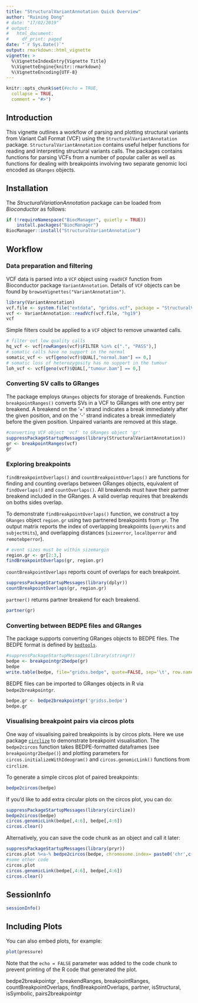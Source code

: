 ```yaml
---
title: "StructuralVariantAnnotation Quick Overview"
author: "Ruining Dong"
# date: "17/02/2019"
# output:
#   html_document:
#     df_print: paged
date: "`r Sys.Date()`"
output: rmarkdown::html_vignette
vignette: >
  %\VignetteIndexEntry{Vignette Title}
  %\VignetteEngine{knitr::rmarkdown}
  %\VignetteEncoding{UTF-8}
---
```


```r
knitr::opts_chunk$set(#echo = TRUE,
  collapse = TRUE,
  comment = "#>")
```

## Introduction
This vignette outlines a workflow of parsing and plotting structural variants from Variant Call Format (VCF) using the `StructuralVariantAnnotation` package. `StructuralVariantAnnotation` contains useful helper functions for reading and interpreting structural variants calls. The packages contains functions for parsing VCFs from a number of popular caller as well as functions for dealing with breakpoints involving two separate genomic loci encoded as `GRanges` objects. 

## Installation

The *StructuralVariationAnnotation* package can be loaded from *Bioconductor* as follows:

```r
if (!requireNamespace("BiocManager", quietly = TRUE))
    install.packages("BiocManager")
BiocManager::install("StructuralVariantAnnotation")
```

## Workflow
### Data preparation and filtering
VCF data is parsed into a `VCF` object using `readVCF` function from Bioconductor package `VariantAnnotation`. Details of `VCF` objects can be found by `browseVignettes("VariantAnnotation")`.
```r
library(VariantAnnotation)
vcf.file <- system.file("extdata", "gridss.vcf", package = "StructuralVariantAnnotation")
vcf <- VariantAnnotation::readVcf(vcf.file, "hg19")
vcf
```

Simple filters could be applied to a `VCF` object to remove unwanted calls.
```r
# filter out low quality calls
hq_vcf <- vcf[rowRanges(vcf)$FILTER %in% c(".", "PASS"),]
# somatic calls have no support in the normal
somatic_vcf <- vcf[geno(vcf)$QUAL[,"normal.bam"] == 0,]
# somatic loss of heterozygosity has no support in the tumour
loh_vcf <- vcf[geno(vcf)$QUAL[,"tumour.bam"] == 0,]
```

### Converting SV calls to GRanges
The package employs `GRanges` objects for storage of breakends. Function `breakpointRanges()` converts SVs in a VCF to GRanges with one entry per breakend. A breakend on the '+' strand indicates a break immediately after the given position, and on the '-' strand indicates a break immediately before the given position. Unpaired variants are removed at this stage.

```r
#converting VCF object 'vcf' to GRanges object 'gr'
suppressPackageStartupMessages(library(StructuralVariantAnnotation))
gr <- breakpointRanges(vcf)
gr
```


### Exploring breakpoints

`findBreakpointOverlaps()` and `countBreakpointOverlaps()` are functions for finding and counting overlaps between GRanges objects, equivalent of `findOverlaps()` and `countOverlaps()`. All breakends must have their partner breakend included in the GRanges. A valid overlap requires that breakends on boths sides overlap.

<!-- **EXAMPLE HERE FOR GENE OVERLAP** -->
<!-- # ```{r, warning=FALSE, message=FALSE} -->
<!-- # library(dplyr) -->
<!-- # library(plyranges) -->
<!-- # region.gr <- data.frame(seqnames=c('chr12','chr12'),start=c(84350,4886681),end=c(84350,4886681),strand=c('-','+'), vcfID=c('gridss100o','gridss100h'), partner=c('gridss100h','gridss100o')) %>% as_granges() -->
<!-- # region.gr <- setNames(region.gr, c('gridss100o','gridss100h')) -->
<!-- # region.gr -->
<!-- # ``` -->

To demonstrate `findBreakpointOverlaps()` function, we construct a toy `GRanges` object `region.gr` using two partnered breakpoints from `gr`. The output matrix reports the index of overlapping breakpoints (`queryHits` and `subjectHits`), and overlapping distances (`sizeerror`, `localbperror` and `remotebperror`). 
```r
# event sizes must be within sizemargin
region.gr <- gr[2:3,]
findBreakpointOverlaps(gr, region.gr)
```
`countBreakpointOverlaps` reports count of overlaps for each breakpoint.
```r
suppressPackageStartupMessages(library(dplyr))
countBreakpointOverlaps(gr, region.gr)
```

`partner()` returns partner breakend for each breakend.
```r
partner(gr)
```


### Converting between BEDPE files and GRanges

The package supports converting GRanges objects to BEDPE files. The BEDPE format is defined by [`bedtools`](https://bedtools.readthedocs.io/en/latest/content/general-usage.html).

```r
#suppressPackageStartupMessages(library(stringr))
bedpe <- breakpointgr2bedpe(gr)
bedpe
write.table(bedpe, file="gridss.bedpe", quote=FALSE, sep='\t', row.names=FALSE, col.names=FALSE)
```

BEDPE files can be imported to GRanges objects in R via `bedpe2breakpointgr`.
```r
bedpe.gr <- bedpe2breakpointgr('gridss.bedpe')
bedpe.gr
```




### Visualising breakpoint pairs via circos plots

One way of visualising paired breakpoints is by circos plots. Here we use package [`circlize`](https://doi.org/10.1093/bioinformatics/btu393) to demonstrate breakpoint visualisation. The `bedpe2circos` function takes BEDPE-formatted dataframes (see `breakpointgr2bedpe()`) and plotting parameters for `circos.initializeWithIdeogram()` and `circos.genomicLink()` functions from `circlize`.

To generate a simple circos plot of paired breakpoints:
```r
bedpe2circos(bedpe)
```

If you'd like to add extra circular plots on the circos plot, you can do:
```r
suppressPackageStartupMessages(library(circlize))
bedpe2circos(bedpe)
circos.genomicLink(bedpe[,4:6], bedpe[,4:6])
circos.clear()
```
Alternatively, you can save the code chunk as an object and call it later:
```r
suppressPackageStartupMessages(library(pryr))
circos.plot %<a-% bedpe2circos(bedpe, chromosome.index= paste0('chr',c(1,12)))
#some other code
circos.plot
circos.genomicLink(bedpe[,4:6], bedpe[,4:6])
circos.clear()
```


## SessionInfo
```r
sessionInfo()
```
## Including Plots

You can also embed plots, for example:

```r
plot(pressure)
```

Note that the `echo = FALSE` parameter was added to the code chunk to prevent printing of the R code that generated the plot.


bedpe2breakpointgr , breakendRanges, breakpointRanges, countBreakpointOverlaps, findBreakpointOverlaps, partner, isStructural, isSymbolic, pairs2breakpointgr
